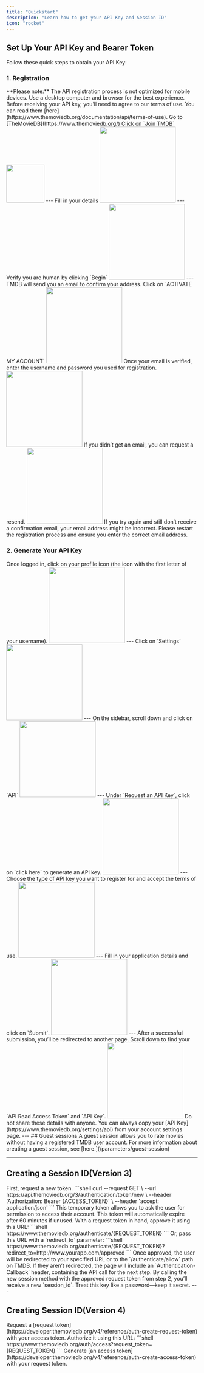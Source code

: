 ```yaml
---
title: "Quickstart"
description: "Learn how to get your API Key and Session ID"
icon: "rocket"
---
```


## Set Up Your API Key and Bearer Token
Follow these quick steps to obtain your API Key:

### 1. Registration

<Note>
**Please note:** The API registration process is not optimized for mobile devices. Use a desktop computer and browser for the best experience. 
Before receiving your API key, you’ll need to agree to our terms of use. You can read them [here](https://www.themoviedb.org/documentation/api/terms-of-use).
</Note>

<AccordionGroup>
<Accordion icon="right-to-bracket" title="Join">
<Steps>
<Step>
Go to [TheMovieDB](https://www.themoviedb.org/)
</Step>
<Step>
Click on `Join TMDB`
<Frame>
<img height="100" noZoom src="/images/tmbd.png"/>
</Frame>
---
</Step>
<Step>
Fill in your details
<Frame>
<img height="200" noZoom src="/images/signup.png"/>
</Frame>
---
</Step>
<Step>
Verify you are human by clicking `Begin`
<Frame>
<img height="200" noZoom src="/images/human-verify.png"/>
</Frame>
---
</Step>
<Step>
TMDB will send you an email to confirm your address. Click on `ACTIVATE MY ACCOUNT`
<Frame>
<img height="200" noZoom src="/images/activate.png"/>
</Frame>
</Step>
<Step>
Once your email is verified, enter the username and password you used for registration.
<Frame>
<img height="200" noZoom src="/images/login.png"/>
</Frame>
</Step>
</Steps>
</Accordion>

<Accordion icon="face-worried" title="Didn’t receive a confirmation email?">
If you didn’t get an email, you can request a resend.
<Frame>
<img height="200" noZoom src="/images/resend.png"/>
</Frame>
<Tip>
If you try again and still don’t receive a confirmation email, your email address might be incorrect. Please restart the registration process and ensure you enter the correct email address.
</Tip>
</Accordion>
</AccordionGroup>

### 2. Generate Your API Key

<Accordion icon="key" title="Get your API Key">
<Steps>
<Step>
Once logged in, click on your profile icon (the icon with the first letter of your username).
<Frame>
<img height="200" noZoom src="/images/userfirst.png"/>
</Frame>
---
</Step>
<Step>
Click on `Settings`
<Frame>
<img height="200" noZoom src="/images/setting.png"/>
</Frame>
---
</Step>
<Step>
On the sidebar, scroll down and click on `API`
<Frame>
<img height="200" noZoom src="/images/API.png"/>
</Frame>
---
</Step>
<Step>
Under `Request an API Key`, click on `click here` to generate an API key.
<Frame>
<img height="200" noZoom src="/images/click-here.png"/>
</Frame>
---
</Step>
<Step>
Choose the type of API key you want to register for and accept the terms of use.
<Frame>
<img height="200" noZoom src="/images/type.png"/>
</Frame>
---
</Step>
<Step>
Fill in your application details and click on `Submit`.
<Frame>
<img height="200" noZoom src="/images/application.png"/>
</Frame>
---
</Step>
<Step>
After a successful submission, you’ll be redirected to another page. 
Scroll down to find your `API Read Access Token` and `API Key`.
<Frame>
<img height="200" noZoom src="/images/read-access.png"/>
</Frame>
<Warning>
Do not share these details with anyone.
</Warning>
</Step>
</Steps>
<Tip>You can always copy your [API Key](https://www.themoviedb.org/settings/api) from your account settings page.</Tip>
</Accordion>
---
## Guest sessions
  A guest session allows you to rate movies without having a registered TMDB user account.
  <Info>For more information about creating a guest session, see [here.](/parameters/guest-session)</Info>

---
## Creating a Session ID(Version 3)

<Accordion title="How do I generate a session ID?">
<Steps>
<Step title="Request Token">
First, request a new token.
```shell
curl --request GET \  
  --url https://api.themoviedb.org/3/authentication/token/new \  
  --header 'Authorization: Bearer {ACCESS_TOKEN}' \  
  --header 'accept: application/json'
```
This temporary token allows you to ask the user for permission to access their account.
<Info>This token will automatically expire after 60 minutes if unused.</Info>
</Step>
<Step title="Ask the user for permission">
With a request token in hand, approve it using this URL:
```shell
https://www.themoviedb.org/authenticate/{REQUEST_TOKEN}
```
Or, pass this URL with a `redirect_to` parameter:
```shell
https://www.themoviedb.org/authenticate/{REQUEST_TOKEN}?redirect_to=http://www.yourapp.com/approved
```
Once approved, the user will be redirected to your specified URL or to the `/authenticate/allow` path on TMDB.
If they aren’t redirected, the page will include an `Authentication-Callback` header, containing the API call for the next step.
</Step>
<Step title="Create a session ID">
By calling the new session method with the approved request token from step 2, you’ll receive a new `session_id`.
<Warning>Treat this key like a password—keep it secret.</Warning>
</Step>
</Steps>
</Accordion>
---

## Creating Session ID(Version 4)
 <Accordion title="How do I generate a session ID?">
  <Steps>
    <Step>
      Request a [request token](https://developer.themoviedb.org/v4/reference/auth-create-request-token) with your access token.       
    </Step>
    <Step>
     Authorize it using this URL:
     ```shell 
      https://www.themoviedb.org/auth/access?request_token={REQUEST_TOKEN}
      ```
    </Step>
    <Step>
    Generate [an access token](https://developer.themoviedb.org/v4/reference/auth-create-access-token) with your request token.
    </Step>
  </Steps>
 </Accordion>